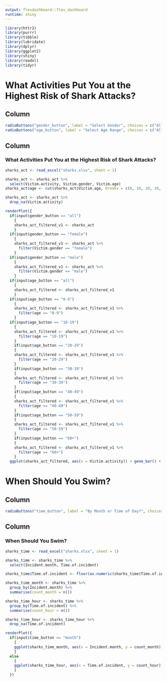 ```yaml
---
output: flexdashboard::flex_dashboard
runtime: shiny
---
```


```r
library(httr2)
library(purrr)
library(tibble)
library(lubridate)
library(dplyr)
library(ggplot2)
library(shiny)
library(readxl)
library(tidyr)
```

What Activities Put You at the Highest Risk of Shark Attacks?
=====================================  

Column {.sidebar}
-----------------------------------------------------------------------

```r
radioButtons("gender_button", label = "Select Gender", choices = c("All" = "all", "Female" = "female", "Male" = "male"))
radioButtons("age_button", label = "Select Age Range", choices = c("All" = "all", "0-9" = "0-9", "10-19" = "10-19", "20-29" = "20-29", "30-39" = "30-39", "40-49" = "40-49", "50-59" = "50-59", "60+" = "60+"))
```

Column
-----------------------------------------------------------------------

### What Activities Put You at the Highest Risk of Shark Attacks?

```r
sharks_act <- read_excel("sharks.xlsx", sheet = 1)

sharks_act <- sharks_act %>%
  select(Victim.activity, Victim.gender, Victim.age)
sharks_act$age <- cut(sharks_act$Victim.age, breaks = c(0, 10, 20, 30, 40, 50, 60, Inf), labels = c("0-9", "10-19", "20-29", "30-39", "40-49", "50-59", "60+"), right = FALSE)

sharks_act <- sharks_act %>%
  drop_na(Victim.activity)

renderPlot({
  if(input$gender_button == "all")
    {
    sharks_act_filtered_v1 <- sharks_act
    }
  if(input$gender_button == "female")
    {
    sharks_act_filtered_v1 <- sharks_act %>%
      filter(Victim.gender == "female")
    }
  if(input$gender_button == "male")
    {
    sharks_act_filtered_v1 <- sharks_act %>%
      filter(Victim.gender == "male")
    }
  if(input$age_button == "all")
    {
    sharks_act_filtered <- sharks_act_filtered_v1
    }
  if(input$age_button == "0-9")
    {
    sharks_act_filtered <- sharks_act_filtered_v1 %>%
      filter(age == "0-9")
    }
  if(input$age_button == "10-19")
    {
    sharks_act_filtered <- sharks_act_filtered_v1 %>%
      filter(age == "10-19")
    }
    if(input$age_button == "20-29")
    {
    sharks_act_filtered <- sharks_act_filtered_v1 %>%
      filter(age == "20-29")
    }
    if(input$age_button == "30-39")
    {
    sharks_act_filtered <- sharks_act_filtered_v1 %>%
      filter(age == "30-39")
    }
    if(input$age_button == "40-49")
    {
    sharks_act_filtered <- sharks_act_filtered_v1 %>%
      filter(age == "40-49")
    }
    if(input$age_button == "50-59")
    {
    sharks_act_filtered <- sharks_act_filtered_v1 %>%
      filter(age == "50-59")
    }
    if(input$age_button == "60+")
    {
    sharks_act_filtered <- sharks_act_filtered_v1 %>%
      filter(age == "60+")
    }
  ggplot(sharks_act_filtered, aes(x = Victim.activity)) + geom_bar() + labs(x = "Activity", y = "Number of Shark Attacks")})
```

When Should You Swim?
=====================================  

Column {.sidebar}
-----------------------------------------------------------------------

```r
radioButtons("time_button", label = "By Month or Time of Day?", choices = c("Month" = "month", "Time of Day" = "hour"))
```

Column
-----------------------------------------------------------------------

### When Should You Swim?

```r
sharks_time <- read_excel("sharks.xlsx", sheet = 1)

sharks_time <- sharks_time %>%
  select(Incident.month, Time.of.incident)

sharks_time$Time.of.incident <- floor(as.numeric(sharks_time$Time.of.incident) / 100) * 100

sharks_time_month <- sharks_time %>%
  group_by(Incident.month) %>%
  summarise(count_month = n())

sharks_time_hour <- sharks_time %>%
  group_by(Time.of.incident) %>%
  summarise(count_hour = n())

sharks_time_hour <- sharks_time_hour %>%
  drop_na(Time.of.incident)

renderPlot({
  if(input$time_button == "month")
    {
    ggplot(sharks_time_month, aes(x = Incident.month, y = count_month)) + geom_point() + geom_line() + labs(x = "Month", y = "Number of Shark Attacks")
    }
  else
    {
    ggplot(sharks_time_hour, aes(x = Time.of.incident, y = count_hour)) + geom_point() + geom_line() + labs(x = "Time of Day", y = "Number of Shark Attacks")
    }
  })
```